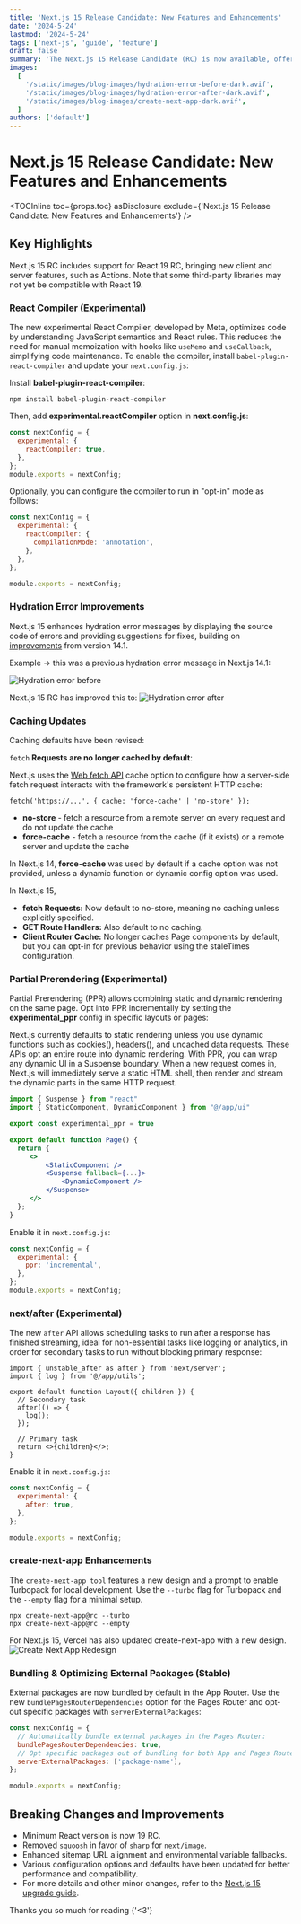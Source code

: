 ```yaml
---
title: 'Next.js 15 Release Candidate: New Features and Enhancements'
date: '2024-5-24'
lastmod: '2024-5-24'
tags: ['next-js', 'guide', 'feature']
draft: false
summary: 'The Next.js 15 Release Candidate (RC) is now available, offering a chance to explore the latest features before the stable release.'
images:
  [
    '/static/images/blog-images/hydration-error-before-dark.avif',
    '/static/images/blog-images/hydration-error-after-dark.avif',
    '/static/images/blog-images/create-next-app-dark.avif',
  ]
authors: ['default']
---
```


# Next.js 15 Release Candidate: New Features and Enhancements

<TOCInline
  toc={props.toc}
  asDisclosure
  exclude={'Next.js 15 Release Candidate: New Features and Enhancements'}
/>

## Key Highlights

Next.js 15 RC includes support for React 19 RC, bringing new client and server features, such as Actions. Note that some third-party libraries may not yet be compatible with React 19.

### React Compiler (Experimental)

The new experimental React Compiler, developed by Meta, optimizes code by understanding JavaScript semantics and React rules. This reduces the need for manual memoization with hooks like `useMemo` and `useCallback`, simplifying code maintenance. To enable the compiler, install `babel-plugin-react-compiler` and update your `next.config.js`:

Install **babel-plugin-react-compiler**:

```ts:>_terminal
npm install babel-plugin-react-compiler
```

Then, add **experimental.reactCompiler** option in **next.config.js**:

```ts:next.config.js
const nextConfig = {
  experimental: {
    reactCompiler: true,
  },
};
module.exports = nextConfig;
```

Optionally, you can configure the compiler to run in "opt-in" mode as follows:

```ts:next.config.js
const nextConfig = {
  experimental: {
    reactCompiler: {
      compilationMode: 'annotation',
    },
  },
};

module.exports = nextConfig;
```

### Hydration Error Improvements

Next.js 15 enhances hydration error messages by displaying the source code of errors and providing suggestions for fixes, building on [improvements](https://nextjs.org/blog/next-14-1#improved-error-messages-and-fast-refresh) from version 14.1.

Example -> this was a previous hydration error message in Next.js 14.1:

![Hydration error before](/static/images/blog-images/hydration-error-before-dark.avif)

Next.js 15 RC has improved this to:
![Hydration error after](/static/images/blog-images/hydration-error-after-dark.avif)

### Caching Updates

Caching defaults have been revised:

`fetch` **Requests are no longer cached by default**:

Next.js uses the [Web fetch API](https://developer.mozilla.org/en-US/docs/Web/API/Fetch_API) cache option to configure how a server-side fetch request interacts with the framework's persistent HTTP cache:

```ts:
fetch('https://...', { cache: 'force-cache' | 'no-store' });
```

- **no-store** - fetch a resource from a remote server on every request and do not update the cache
- **force-cache** - fetch a resource from the cache (if it exists) or a remote server and update the cache

In Next.js 14, **force-cache** was used by default if a cache option was not provided, unless a dynamic function or dynamic config option was used.

In Next.js 15,

- **fetch Requests:** Now default to no-store, meaning no caching unless explicitly specified.
- **GET Route Handlers:** Also default to no caching.
- **Client Router Cache:** No longer caches Page components by default, but you can opt-in for previous behavior using the staleTimes configuration.

### Partial Prerendering (Experimental)

Partial Prerendering (PPR) allows combining static and dynamic rendering on the same page. Opt into PPR incrementally by setting the **experimental_ppr** config in specific layouts or pages:

Next.js currently defaults to static rendering unless you use dynamic functions such as cookies(), headers(), and uncached data requests. These APIs opt an entire route into dynamic rendering. With PPR, you can wrap any dynamic UI in a Suspense boundary. When a new request comes in, Next.js will immediately serve a static HTML shell, then render and stream the dynamic parts in the same HTTP request.

```ts:app/page.jsx
import { Suspense } from "react"
import { StaticComponent, DynamicComponent } from "@/app/ui"

export const experimental_ppr = true

export default function Page() {
  return {
     <>
	     <StaticComponent />
	     <Suspense fallback={...}>
		     <DynamicComponent />
	     </Suspense>
     </>
  };
}
```

Enable it in `next.config.js`:

```ts:next.config.js
const nextConfig = {
  experimental: {
    ppr: 'incremental',
  },
};
module.exports = nextConfig;
```

### next/after (Experimental)

The new `after` API allows scheduling tasks to run after a response has finished streaming, ideal for non-essential tasks like logging or analytics, in order for secondary tasks to run without blocking primary response:

```ts:
import { unstable_after as after } from 'next/server';
import { log } from '@/app/utils';

export default function Layout({ children }) {
  // Secondary task
  after(() => {
    log();
  });

  // Primary task
  return <>{children}</>;
}
```

Enable it in `next.config.js`:

```ts:next.config.js
const nextConfig = {
  experimental: {
    after: true,
  },
};

module.exports = nextConfig;
```

### create-next-app Enhancements

The `create-next-app tool` features a new design and a prompt to enable Turbopack for local development. Use the `--turbo` flag for Turbopack and the `--empty` flag for a minimal setup.

```ts:bash
npx create-next-app@rc --turbo
npx create-next-app@rc --empty
```

For Next.js 15, Vercel has also updated create-next-app with a new design.
![Create Next App Redesign](/static/images/blog-images/create-next-app-dark.avif)

### Bundling & Optimizing External Packages (Stable)

External packages are now bundled by default in the App Router. Use the new `bundlePagesRouterDependencies` option for the Pages Router and opt-out specific packages with `serverExternalPackages`:

```ts:next.config.js
const nextConfig = {
  // Automatically bundle external packages in the Pages Router:
  bundlePagesRouterDependencies: true,
  // Opt specific packages out of bundling for both App and Pages Router:
  serverExternalPackages: ['package-name'],
};

module.exports = nextConfig;
```

## Breaking Changes and Improvements

- Minimum React version is now 19 RC.
- Removed `squoosh` in favor of `sharp` for `next/image`.
- Enhanced sitemap URL alignment and environmental variable fallbacks.
- Various configuration options and defaults have been updated for better performance and compatibility.
- For more details and other minor changes, refer to the [Next.js 15 upgrade guide](https://nextjs.org/blog/next-15-rc).

Thanks you so much for reading {'<3'}
